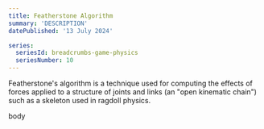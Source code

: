 ```yaml
---
title: Featherstone Algorithm
summary: 'DESCRIPTION'
datePublished: '13 July 2024'

series:
  seriesId: breadcrumbs-game-physics
  seriesNumber: 10
---
```



Featherstone's algorithm is a technique used for computing the effects of forces applied to a structure of joints and links (an "open kinematic chain") such as a skeleton used in ragdoll physics.

<PostContent>
  <SeriesSummary />
</PostContent>

body